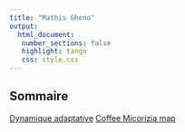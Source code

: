 ```yaml
---
title: "Mathis Gheno"
output: 
  html_document:
   number_sections: false
   highlight: tango
   css: style.css
---
```


## Sommaire 

[Dynamique adaptative](dyna_adaptative.qmd)
[Coffee Micorizia map](coffee_micorizia_map.qmd)